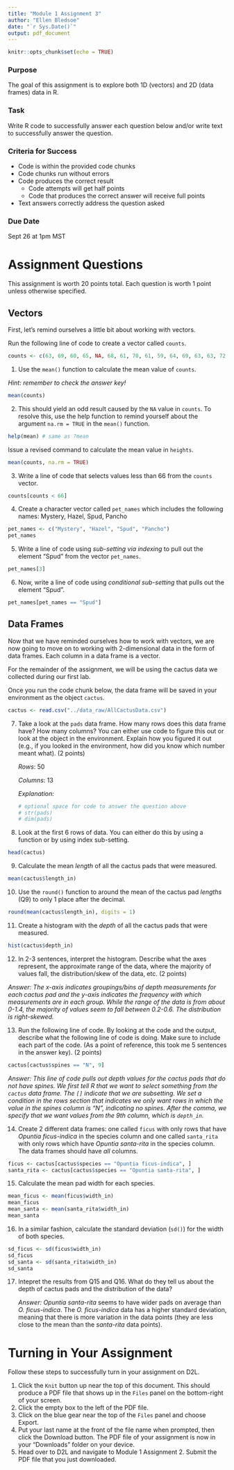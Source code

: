 ```yaml
---
title: "Module 1 Assignment 3"
author: "Ellen Bledsoe"
date: "`r Sys.Date()`"
output: pdf_document
---
```


```r
knitr::opts_chunk$set(echo = TRUE)
```

### Purpose

The goal of this assignment is to explore both 1D (vectors) and 2D (data frames) data in R.

### Task

Write R code to successfully answer each question below and/or write text to successfully answer the question.

### Criteria for Success

-   Code is within the provided code chunks
-   Code chunks run without errors
-   Code produces the correct result
    -   Code attempts will get half points
    -   Code that produces the correct answer will receive full points
-   Text answers correctly address the question asked

### Due Date

Sept 26 at 1pm MST

# Assignment Questions

This assignment is worth 20 points total. Each question is worth 1 point unless otherwise specified.

## Vectors 

First, let's remind ourselves a little bit about working with vectors.

Run the following line of code to create a vector called `counts`.

```r
counts <- c(63, 69, 60, 65, NA, 68, 61, 70, 61, 59, 64, 69, 63, 63, 72, 65, 64, 70, 63, 65)
```

1.  Use the `mean()` function to calculate the mean value of `counts`.

*Hint: remember to check the answer key!*

```r
mean(counts)
```

2.  This should yield an odd result caused by the `NA` value in `counts`. To resolve this, use the help function to remind yourself about the argument `na.rm = TRUE` in the `mean()` function.

```r
help(mean) # same as ?mean
```

Issue a revised command to calculate the mean value in `heights`.

```r
mean(counts, na.rm = TRUE)
```

3.  Write a line of code that selects values less than 66 from the `counts` vector.

```r
counts[counts < 66]
```

4.  Create a character vector called `pet_names` which includes the following names: Mystery, Hazel, Spud, Pancho

```r
pet_names <- c("Mystery", "Hazel", "Spud", "Pancho")
pet_names
```

5.  Write a line of code using *sub-setting via indexing* to pull out the element "Spud" from the vector `pet_names`.

```r
pet_names[3]
```

6.  Now, write a line of code using *conditional sub-setting* that pulls out the element "Spud".

```r
pet_names[pet_names == "Spud"]
```

## Data Frames

Now that we have reminded ourselves how to work with vectors, we are now going to move on to working with 2-dimensional data in the form of data frames. Each column in a data frame is a vector.

For the remainder of the assignment, we will be using the cactus data we collected during our first lab.

Once you run the code chunk below, the data frame will be saved in your environment as the object `cactus`.

```r
cactus <- read.csv("../data_raw/AllCactusData.csv")
```

7.  Take a look at the `pads` data frame. How many rows does this data frame have? How many columns? You can either use code to figure this out or look at the object in the environment. Explain how you figured it out (e.g., if you looked in the environment, how did you know which number meant what). (2 points)

    *Rows*: 50

    *Columns*: 13

    *Explanation:*

    ```r
    # optional space for code to answer the question above
    # str(pads)
    # dim(pads)
    ```

8.  Look at the first 6 rows of data. You can either do this by using a function or by using index sub-setting.

```r
head(cactus)
```

9.  Calculate the mean *length* of all the cactus pads that were measured.

```r
mean(cactus$length_in)
```

10. Use the `round()` function to around the mean of the cactus pad *lengths* (Q9) to only 1 place after the decimal.

```r
round(mean(cactus$length_in), digits = 1)
```

11. Create a histogram with the *depth* of all the cactus pads that were measured.

```r
hist(cactus$depth_in)
```

12. In 2-3 sentences, interpret the histogram. Describe what the axes represent, the approximate range of the data, where the majority of values fall, the distribution/skew of the data, etc. (2 points)

*Answer: The x-axis indicates groupings/bins of depth measurements for each cactus pad and the y-axis indicates the frequency with which measurements are in each group. While the range of the data is from about 0-1.4, the majority of values seem to fall between 0.2-0.6. The distribution is right-skewed.*

13. Run the following line of code. By looking at the code and the output, describe what the following line of code is doing. Make sure to include each part of the code. (As a point of reference, this took me 5 sentences in the answer key). (2 points)

```r
cactus[cactus$spines == "N", 9]
```

*Answer: This line of code pulls out depth values for the cactus pads that do not have spines. We first tell R that we want to select something from the `cactus` data frame. The `[]` indicate that we are subsetting. We set a condition in the rows section that indicates we only want rows in which the value in the spines column is "N", indicating no spines. After the comma, we specify that we want values from the 9th column, which is `depth_in`.*

14. Create 2 different data frames: one called `ficus` with only rows that have *Opuntia ficus-indica* in the species column and one called `santa_rita` with only rows which have *Opuntia santa-rita* in the species column. The data frames should have *all* columns.

```r
ficus <- cactus[cactus$species == "Opuntia ficus-indica", ]
santa_rita <- cactus[cactus$species == "Opuntia santa-rita", ]
```

15. Calculate the mean pad width for each species.

```r
mean_ficus <- mean(ficus$width_in)
mean_ficus
mean_santa <- mean(santa_rita$width_in)
mean_santa
```

16. In a similar fashion, calculate the standard deviation (`sd()`) for the width of both species.

```r
sd_ficus <- sd(ficus$width_in)
sd_ficus
sd_santa <- sd(santa_rita$width_in)
sd_santa
```

17. Intepret the results from Q15 and Q16. What do they tell us about the depth of cactus pads and the distribution of the data?

    *Answer: Opuntia santa-rita* seems to have wider pads on average than *O. ficus-indica*. The *O. ficus-indica* data has a higher standard deviation, meaning that there is more variation in the data points (they are less close to the mean than the *santa-rita* data points).

# Turning in Your Assignment

Follow these steps to successfully turn in your assignment on D2L.

1.  Click the `Knit` button up near the top of this document. This should produce a PDF file that shows up in the `Files` panel on the bottom-right of your screen.
2.  Click the empty box to the left of the PDF file.
3.  Click on the blue gear near the top of the `Files` panel and choose Export.
4.  Put your last name at the front of the file name when prompted, then click the Download button. The PDF file of your assignment is now in your "Downloads" folder on your device.
5.  Head over to D2L and navigate to Module 1 Assignment 2. Submit the PDF file that you just downloaded.
